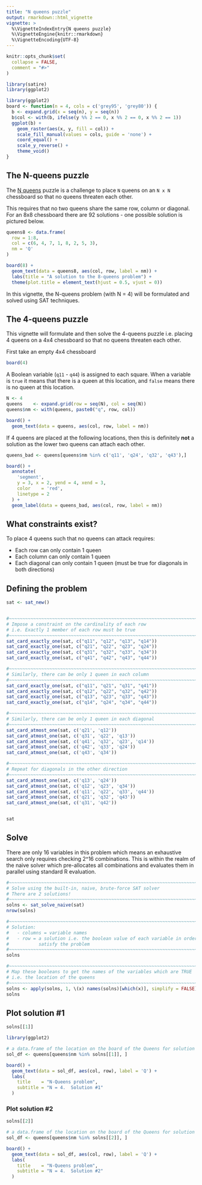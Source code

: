 ```yaml
---
title: "N queens puzzle"
output: rmarkdown::html_vignette
vignette: >
  %\VignetteIndexEntry{N queens puzzle}
  %\VignetteEngine{knitr::rmarkdown}
  %\VignetteEncoding{UTF-8}
---
```


```r
knitr::opts_chunk$set(
  collapse = FALSE,
  comment = "#>"
)
```

```r
library(satire)
library(ggplot2)
```

```r
library(ggplot2)
board <- function(n = 4, cols = c('grey95', 'grey80')) {
  b <- expand.grid(x = seq(n), y = seq(n))
  b$col <- with(b, ifelse(y %% 2 == 0, x %% 2 == 0, x %% 2 == 1))
  ggplot(b) +
    geom_raster(aes(x, y, fill = col)) + 
    scale_fill_manual(values = cols, guide = 'none') +
    coord_equal() + 
    scale_y_reverse() +
    theme_void()
}
```


## The N-queens puzzle

The [N queens](https://en.wikipedia.org/wiki/Eight_queens_puzzle) puzzle is a challenge
to place `N` queens on an `N x N` chessboard so that no queens threaten each other.

This requires that no two queens share the same row, column or diagonal.  For an 8x8
chessboard there are 92 solutions - one possible solution is pictured below.

```r
queens8 <- data.frame(
  row = 1:8,
  col = c(6, 4, 7, 1, 8, 2, 5, 3),
  nm = 'Q'
)

board(8) + 
  geom_text(data = queens8, aes(col, row, label = nm)) + 
  labs(title = "A solution to the 8-queens problem") +
  theme(plot.title = element_text(hjust = 0.5, vjust = 0))
```

In this vignette, the N-queens problem (with N = 4) will be formulated and
solved using SAT techniques.

## The 4-queens puzzle

This vignette will formulate and then solve the 4-queens puzzle i.e. placing
4 queens on a 4x4 chessboard so that no queens threaten each other.

First take an empty 4x4 chessboard

```r
board(4)
```

A Boolean variable (`q11` - `q44`) is assigned to each square.  When a variable is `true` it means
that there is a queen at this location, and `false` means there is no queen at
this location.

```r
N <- 4
queens    <- expand.grid(row = seq(N), col = seq(N)) 
queens$nm <- with(queens, paste0("q", row, col))

board() + 
  geom_text(data = queens, aes(col, row, label = nm))
```

If 4 queens are placed at the following locations, then this is definitely **not**
a solution as the lower two queens can attach each other.

```r
queens_bad <- queens[queens$nm %in% c('q11', 'q24', 'q32', 'q43'),]

board() + 
  annotate(
    'segment', 
    y = 3, x = 2, yend = 4, xend = 3,
    color    = 'red', 
    linetype = 2
  ) + 
  geom_label(data = queens_bad, aes(col, row, label = nm))
```


## What constraints exist?

To place 4 queens such that no queens can attack requires:

* Each row can only contain 1 queen
* Each column can only contain 1 queen
* Each diagonal can only contain 1 queen (must be true for diagonals in both directions)

## Defining the problem

```r
sat <- sat_new()


#~~~~~~~~~~~~~~~~~~~~~~~~~~~~~~~~~~~~~~~~~~~~~~~~~~~~~~~~~~~~~~~~~~~~~~~~~~~~
# Impose a constraint on the cardinality of each row
# i.e. Exactly 1 member of each row must be true
#~~~~~~~~~~~~~~~~~~~~~~~~~~~~~~~~~~~~~~~~~~~~~~~~~~~~~~~~~~~~~~~~~~~~~~~~~~~~
sat_card_exactly_one(sat, c("q11", "q12", "q13", "q14"))
sat_card_exactly_one(sat, c("q21", "q22", "q23", "q24"))
sat_card_exactly_one(sat, c("q31", "q32", "q33", "q34"))
sat_card_exactly_one(sat, c("q41", "q42", "q43", "q44"))

#~~~~~~~~~~~~~~~~~~~~~~~~~~~~~~~~~~~~~~~~~~~~~~~~~~~~~~~~~~~~~~~~~~~~~~~~~~~~
# Similarly, there can be only 1 queen in each column
#~~~~~~~~~~~~~~~~~~~~~~~~~~~~~~~~~~~~~~~~~~~~~~~~~~~~~~~~~~~~~~~~~~~~~~~~~~~~
sat_card_exactly_one(sat, c("q11", "q21", "q31", "q41"))
sat_card_exactly_one(sat, c("q12", "q22", "q32", "q42"))
sat_card_exactly_one(sat, c("q13", "q23", "q33", "q43"))
sat_card_exactly_one(sat, c("q14", "q24", "q34", "q44"))

#~~~~~~~~~~~~~~~~~~~~~~~~~~~~~~~~~~~~~~~~~~~~~~~~~~~~~~~~~~~~~~~~~~~~~~~~~~~~
# Similarly, there can be only 1 queen in each diagonal
#~~~~~~~~~~~~~~~~~~~~~~~~~~~~~~~~~~~~~~~~~~~~~~~~~~~~~~~~~~~~~~~~~~~~~~~~~~~~
sat_card_atmost_one(sat, c('q21', 'q12'))
sat_card_atmost_one(sat, c('q31', 'q22', 'q13'))
sat_card_atmost_one(sat, c('q41', 'q32', 'q23', 'q14'))
sat_card_atmost_one(sat, c('q42', 'q33', 'q24'))
sat_card_atmost_one(sat, c('q43', 'q34'))

#~~~~~~~~~~~~~~~~~~~~~~~~~~~~~~~~~~~~~~~~~~~~~~~~~~~~~~~~~~~~~~~~~~~~~~~~~~~~
# Repeat for diagonals in the other direction
#~~~~~~~~~~~~~~~~~~~~~~~~~~~~~~~~~~~~~~~~~~~~~~~~~~~~~~~~~~~~~~~~~~~~~~~~~~~~
sat_card_atmost_one(sat, c('q13', 'q24'))
sat_card_atmost_one(sat, c('q12', 'q23', 'q34'))
sat_card_atmost_one(sat, c('q11', 'q22', 'q33', 'q44'))
sat_card_atmost_one(sat, c('q21', 'q32', 'q43'))
sat_card_atmost_one(sat, c('q31', 'q42'))


sat
```


## Solve 

There are only 16 variables in this problem which means an exhaustive search
only requires checking 2^16 combinations.  This is within the realm of the 
naive solver which pre-allocates all combinations and evaluates them in parallel
using standard R evaluation.

```r
#~~~~~~~~~~~~~~~~~~~~~~~~~~~~~~~~~~~~~~~~~~~~~~~~~~~~~~~~~~~~~~~~~~~~~~~~~~~~
# Solve using the built-in, naive, brute-force SAT solver
# There are 2 solutions!
#~~~~~~~~~~~~~~~~~~~~~~~~~~~~~~~~~~~~~~~~~~~~~~~~~~~~~~~~~~~~~~~~~~~~~~~~~~~~
solns <- sat_solve_naive(sat)
nrow(solns)
```


```r
#~~~~~~~~~~~~~~~~~~~~~~~~~~~~~~~~~~~~~~~~~~~~~~~~~~~~~~~~~~~~~~~~~~~~~~~~~~~~
# Solution:
#   - columns = variable names
#   - row = a solution i.e. the boolean value of each variable in order to 
#           satisfy the problem
#~~~~~~~~~~~~~~~~~~~~~~~~~~~~~~~~~~~~~~~~~~~~~~~~~~~~~~~~~~~~~~~~~~~~~~~~~~~~
solns
```


```r
#~~~~~~~~~~~~~~~~~~~~~~~~~~~~~~~~~~~~~~~~~~~~~~~~~~~~~~~~~~~~~~~~~~~~~~~~~~~~
# Map these booleans to get the names of the variables which are TRUE
# i.e. the location of the queens
#~~~~~~~~~~~~~~~~~~~~~~~~~~~~~~~~~~~~~~~~~~~~~~~~~~~~~~~~~~~~~~~~~~~~~~~~~~~~
solns <- apply(solns, 1, \(x) names(solns)[which(x)], simplify = FALSE)
solns
```


## Plot solution #1

```r
solns[[1]]
```


```r
library(ggplot2)

# a data.frame of the location on the board of the Queens for solution 1
sol_df <- queens[queens$nm %in% solns[[1]], ]

board() +
  geom_text(data = sol_df, aes(col, row), label = 'Q') +
  labs(
    title    = "N-Queens problem",
    subtitle = "N = 4.  Solution #1"
  )
```

### Plot solution #2

```r
solns[[2]]
```


```r

# a data.frame of the location on the board of the Queens for solution 1
sol_df <- queens[queens$nm %in% solns[[2]], ]

board() + 
  geom_text(data = sol_df, aes(col, row), label = 'Q') +
  labs(
    title    = "N-Queens problem",
    subtitle = "N = 4.  Solution #2"
  )
```


















